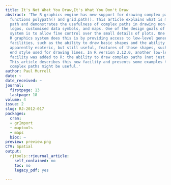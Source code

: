 ```yaml
---
title: It's Not What You Draw,It's What You Don't Draw
abstract: 'The R graphics engine has new support for drawing complex paths via the
  functions polypath() and grid.path(). This article explains what is meant by a complex
  path and demonstrates the usefulness of complex paths in drawing non-trivial shapes,
  logos, customised data symbols, and maps. One of the design goals of the R graphics
  system is to allow fine control over the small details of plots. One way that the
  R graphics system does this is by providing access to low-level generic graphics
  facilities, such as the ability to draw basic shapes and the ability to control
  apparently esoteric, but still useful, features of those shapes, such as the line
  end style used for drawing lines. In R version 2.12.0, another low-level graphics
  facility was added to R: the ability to draw complex paths (not just polygons).
  This article describes this new facility and presents some examples that show how
  complex paths might be useful.'
author: Paul Murrell
date: ~
date_received: ~
journal:
  firstpage: 13
  lastpage: 18
volume: 4
issue: 2
slug: RJ-2012-017
packages:
  cran:
  - grImport
  - maptools
  - maps
  bioc: ~
preview: preview.png
CTV: Spatial
output:
  rjtools::rjournal_article:
    self_contained: no
    toc: no
    legacy_pdf: yes

---
```

